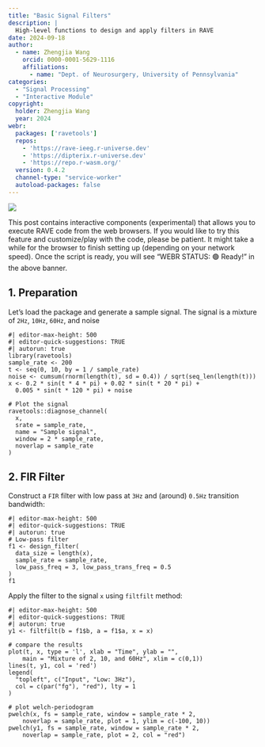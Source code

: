 ```yaml
---
title: "Basic Signal Filters"
description: |
  High-level functions to design and apply filters in RAVE
date: 2024-09-18
author: 
  - name: Zhengjia Wang
    orcid: 0000-0001-5629-1116
    affiliations: 
      - name: "Dept. of Neurosurgery, University of Pennsylvania"
categories:
  - "Signal Processing"
  - "Interactive Module"
copyright: 
  holder: Zhengjia Wang
  year: 2024
webr:
  packages: ['ravetools']
  repos: 
    - 'https://rave-ieeg.r-universe.dev'
    - 'https://dipterix.r-universe.dev'
    - 'https://repo.r-wasm.org/'
  version: 0.4.2
  channel-type: "service-worker"
  autoload-packages: false
---
```


![](signal-filter.png){.hidden}

::: {.alert .alert-warning role="alert"}
This post contains interactive components (experimental) that allows you to execute RAVE code from the web browsers. If you would like to try this feature and customize/play with the code, please be patient. It might take a while for the browser to finish setting up (depending on your network speed). Once the script is ready, you will see "WEBR STATUS: 🟢 Ready!" in the above banner.
:::

## 1. Preparation

Let's load the package and generate a sample signal. The signal is a mixture of `2Hz`, `10Hz`, `60Hz`, and noise

```webr-r
#| editor-max-height: 500
#| editor-quick-suggestions: TRUE
#| autorun: true
library(ravetools)
sample_rate <- 200
t <- seq(0, 10, by = 1 / sample_rate)
noise <- cumsum(rnorm(length(t), sd = 0.4)) / sqrt(seq_len(length(t)))
x <- 0.2 * sin(t * 4 * pi) + 0.02 * sin(t * 20 * pi) +
  0.005 * sin(t * 120 * pi) + noise

# Plot the signal
ravetools::diagnose_channel(
  x,
  srate = sample_rate,
  name = "Sample signal",
  window = 2 * sample_rate,
  noverlap = sample_rate
)
```

## 2. FIR Filter

Construct a `FIR` filter with low pass at `3Hz` and (around) `0.5Hz` transition bandwidth:

```webr-r
#| editor-max-height: 500
#| editor-quick-suggestions: TRUE
#| autorun: true
# Low-pass filter
f1 <- design_filter(
  data_size = length(x),
  sample_rate = sample_rate,
  low_pass_freq = 3, low_pass_trans_freq = 0.5
)
f1
```

Apply the filter to the signal `x` using `filtfilt` method:

```webr-r
#| editor-max-height: 500
#| editor-quick-suggestions: TRUE
#| autorun: true
y1 <- filtfilt(b = f1$b, a = f1$a, x = x)

# compare the results
plot(t, x, type = 'l', xlab = "Time", ylab = "",
    main = "Mixture of 2, 10, and 60Hz", xlim = c(0,1))
lines(t, y1, col = 'red')
legend(
  "topleft", c("Input", "Low: 3Hz"),
  col = c(par("fg"), "red"), lty = 1
)

# plot welch-periodogram
pwelch(x, fs = sample_rate, window = sample_rate * 2,
    noverlap = sample_rate, plot = 1, ylim = c(-100, 10))
pwelch(y1, fs = sample_rate, window = sample_rate * 2,
    noverlap = sample_rate, plot = 2, col = "red")
```
